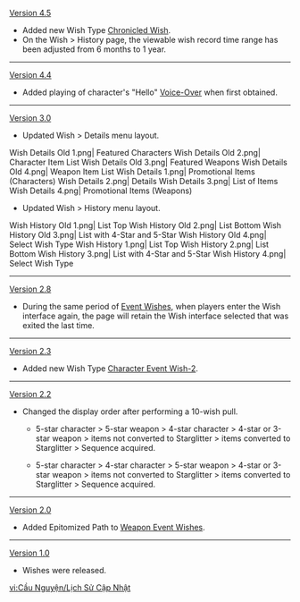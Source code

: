 {{Change History/Header}}
[[Version 4.5]]
* Added new Wish Type [[Chronicled Wish]].
* On the Wish > History page, the viewable wish record time range has been adjusted from 6 months to 1 year.
----
[[Version 4.4]]
* Added playing of character's "Hello" [[Voice-Over]] when first obtained.
----
[[Version 3.0]]
* Updated Wish > Details menu layout.<gallery>
Wish Details Old 1.png|{{Color|Old}} Featured Characters
Wish Details Old 2.png|{{Color|Old}} Character Item List
Wish Details Old 3.png|{{Color|Old}} Featured Weapons
Wish Details Old 4.png|{{Color|Old}} Weapon Item List
Wish Details 1.png|{{Color|New}} Promotional Items (Characters)
Wish Details 2.png|{{Color|New}} Details
Wish Details 3.png|{{Color|New}} List of Items
Wish Details 4.png|{{Color|New}} Promotional Items (Weapons)
</gallery>
* Updated Wish > History menu layout.<gallery>
Wish History Old 1.png|{{Color|Old}} List Top
Wish History Old 2.png|{{Color|Old}} List Bottom
Wish History Old 3.png|{{Color|Old}} List with 4-Star and 5-Star
Wish History Old 4.png|{{Color|Old}} Select Wish Type
Wish History 1.png|{{Color|New}} List Top
Wish History 2.png|{{Color|New}} List Bottom
Wish History 3.png|{{Color|New}} List with 4-Star and 5-Star
Wish History 4.png|{{Color|New}} Select Wish Type
</gallery>
----
[[Version 2.8]]
* During the same period of [[Event Wishes]], when players enter the Wish interface again, the page will retain the Wish interface selected that was exited the last time.
----
[[Version 2.3]]
* Added new Wish Type [[Character Event Wish-2]].
----
[[Version 2.2]]
* Changed the display order after performing a 10-wish pull.
** {{Color|New|New Order:}} 5-star character > 5-star weapon > 4-star character > 4-star or 3-star weapon > items not converted to Starglitter > items converted to Starglitter > Sequence acquired.
** {{Color|Old|Old Order:}} 5-star character > 4-star character > 5-star weapon > 4-star or 3-star weapon > items not converted to Starglitter > items converted to Starglitter > Sequence acquired.
----
[[Version 2.0]]
* Added Epitomized Path to [[Weapon Event Wishes]].
----
[[Version 1.0]]
* Wishes were released.
<noinclude>

[[vi:Cầu Nguyện/Lịch Sử Cập Nhật]]
</noinclude>